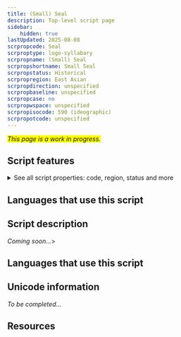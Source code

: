 ```yaml
---
title: (Small) Seal
description: Top-level script page
sidebar:
    hidden: true
lastUpdated: 2025-08-08
scrpropcode: Seal
scrproptype: logo-syllabary
scrpropname: (Small) Seal
scrpropshortname: Small Seal
scrpropstatus: Historical
scrpropregion: East Asian
scrpropdirection: unspecified
scrpropbaseline: unspecified
scrpropcase: no
scrpropwspace: unspecified
scrpropisocode: 590 (ideographic)
scrpropotcode: unspecified
---
```


<span style='background-color:yellow'>_This page is a work in progress._</span>


## Script features

<details>
<summary> See all script properties: code, region, status and more</summary>
<ScriptInfo />
</details>

## Languages that use this script

<WsList script='Seal' wsMax='5' />

## Script description

_Coming soon..._>

## Languages that use this script

<WsList script='Seal' wsMax='5' />

## Unicode information

_To be completed..._

## Resources

<ScriptResources detailSummary='seemore' />

